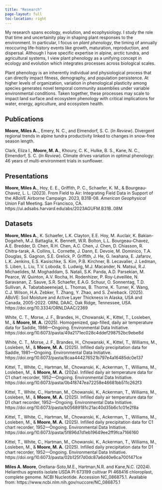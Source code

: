 ```yaml
---
title: "Research"
page-layout: full
toc-location: right
---
```


My research spans ecology, evolution, and ecophysiology. I study the role that time and uncertainity play in shaping plant responses to the environment. In particular, I focus on *plant phenology*, the timing of annually reoccuring life-history events like growth, maturation, reproduction, and dispersal. Although I have specific expertise in alpine, arctic tundra, and agricultural systems, I view plant phenology as a unifying concept in ecology and evolution which integrates processes across biological scales. 

Plant phenology is an inherently individual and physiological process that can directly impact fitness, demography, and population persistence. At higher levels of organization, variation in phenological plasticity among species generates novel temporal community assemblies under variable environmental conditions. Taken together, these processes may scale to impact land surface and ecosystem phenology with critical implications for water, energy, agriculture, and ecosystem health.

## Publications  
**Moore, Miles A.**., Emery, N. C., and Elmendorf, S. C. (*In Review*). Divergent regional trends in alpine tundra productivity linked to changes in snow-free season length.  

Clark, Eliza I., **Moore, M. A.**, Khoury, C. K., Hulke, B. S., Kane, N. C., Elmendorf, S. C. (*In Review*). Climate drives variation in optimal phenology: 46 years of multi-environment trials in sunflower.  

## Presentations
**Moore, Miles A.**, Hoy, E. E., Griffith, P. C., Schaefer, K. M., & Bourgeau-Chavez, L. L. (2023). From Field to Air: Integrating Field Data in Support of the ABoVE Airborne Campaign. 2023, B31B-08. *American Geophysical Union* Fall Meeting. San Francisco, CA. https://ui.adsabs.harvard.edu/abs/2023AGUFM.B31B..08M  

## Datasets  
**Moore, Miles A.**, K. Schaefer, L.K. Clayton, E.E. Hoy, M. Auclair, K. Bakian-Dogaheh, M.J. Battaglia, K. Bennett, W.R. Bolton, L.L. Bourgeau-Chavez, A.E. Bredder, D. Chen, R.H. Chen, A.C. Chen, J. Chen, D. Chiasson, R. Chitra-tarak, A. Collins, L. Cornette, J. Dann, E. Devoie, M. Dominico, T.A. Douglas, S. Gagnon, S.E. Grelick, P. Griffith, J. He, G. Iwahana, E. Jafarov, L.K. Jenkins, E.S. Kasischke, S. Kim, P.B. Kirchner, B. Lecavalier, J. Ledman, S. Liben, L. Liu, T.V. Loboda, S. Ludwig, M.J. Macander, N. Matsui, R.J. Michaelides, M. Moghaddam, S. Natali, S.K. Panda, A.D. Parsekian, M. Pearce, W. Quinton, A.V. Rocha, H. Rodenhizer, P. Roy-Léveillée, N. Saravanan, Z. Sauve, S.R. Schaefer, E.A.G. Schuur, O. Sonnentag, T.D. Sullivan, A. Tabatabaeenejad, L. Thomas, B. Thorne, K. Turner, K. Wang, C.J. Wilson, H.A. Zebker, T. Zhang, Y. Zhao, and S. Zwieback. (2025). ABoVE: Soil Moisture and Active Layer Thickness in Alaska, USA and Canada, 2005-2022. ORNL DAAC, Oak Ridge, Tennessee, USA. https://doi.org/10.3334/ORNLDAAC/2369  

White, C. T., Morse, J. F., Brandes, H., Chowanski, K., Kittel, T., Losleben, M., & **Moore, M. A.** (2025). Homogenized, gap-filled, daily air temperature data for Saddle, 1986—Ongoing. Environmental Data Initiative. https://doi.org/10.6073/pasta/49a2171ec028c4ddef298752bc9ebe8d      

White, C. T., Morse, J. F., Brandes, H., Chowanski, K., Kittel, T., Williams, M., Losleben, M., & **Moore, M. A.** (2025). Infilled daily precipitation data for Saddle, 1981—Ongoing. Environmental Data Initiative. https://doi.org/10.6073/pasta/8caa444276521b797e4a16485dc0e137  

Kittel, T., White, C., Hartman, M., Chowanski, K., Ackerman, T., Williams, M., Losleben, M., & **Moore, M. A.** (202a). Infilled daily air temperature data for C1 chart recorder, 1952—Ongoing. Environmental Data Initiative. https://doi.org/10.6073/pasta/0b4f8747ea72258e46681bb511c262f3    

Kittel, T., White, C., Hartman, M., Chowanski, K., Ackerman, T., Williams, M., Losleben, M., & **Moore, M. A.** (2025). Infilled daily air temperature data for D1 chart recorder, 1952—Ongoing. Environmental Data Initiative. https://doi.org/10.6073/pasta/b05689181c21ac40d35b6c1c01e2f8a    

Kittel, T., White, C., Hartman, M., Chowanski, K., Ackerman, T., Williams, M., Losleben, M., & **Moore, M. A.** (2025). Infilled daily precipitation data for C1 chart recorder, 1952—Ongoing. Environmental Data Initiative. https://doi.org/10.6073/pasta/5f896d7d1eb19649ee2ff9fca7166160    

Kittel, T., White, C., Hartman, M., Chowanski, K., Ackerman, T., Williams, M., Losleben, M., & **Moore, M. A.** (2025). Infilled daily precipitation data for D1 chart recorder, 1952—Ongoing. Environmental Data Initiative. https://doi.org/10.6073/pasta/02b125f7d0dc87a6d40e6ca7001471ce  

**Miles A. Moore**, Orellana-Soto,M.E., Hartman,N.R. and Kane,N.C. (2024). Helianthus agrestis isolate USDA PI 673199 cultivar PI 468416 chloroplast, complete genome. NCBI Nucleotide. Accession NC_086875.1. Available from: https://www.ncbi.nlm.nih.gov/nuccore/NC_086875.1

